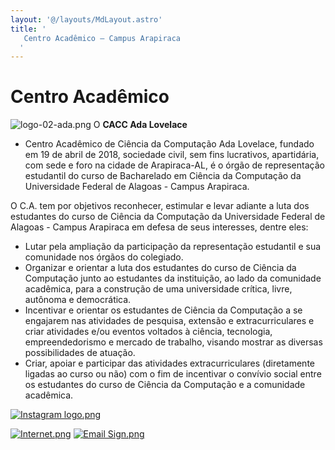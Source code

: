 ```yaml
---
layout: '@/layouts/MdLayout.astro'
title: '
   Centro Acadêmico — Campus Arapiraca
  '
---
```




Centro Acadêmico
================









![logo-02-ada.png](https://arapiraca.ufal.br/graduacao/ciencia-da-computacao/documentos/imagens/logo-02-ada.png/@@images/f0ab5412-fbc1-4896-a811-7b4e7aa2e4d8.png "logo-02-ada.png")
 O
 **CACC Ada Lovelace** 
 - Centro Acadêmico de Ciência da Computação Ada Lovelace, fundado em 19 de abril de 2018, sociedade civil, sem fins lucrativos, apartidária, com sede e foro na cidade de Arapiraca-AL, é o órgão de representação estudantil do curso de Bacharelado em Ciência da Computação da Universidade Federal de Alagoas - Campus Arapiraca.
   

 O C.A. tem por objetivos reconhecer, estimular e levar adiante a luta dos estudantes do curso de Ciência da Computação da Universidade Federal de Alagoas - Campus Arapiraca em defesa de seus interesses, dentre eles:
 


* Lutar pela ampliação da participação da representação estudantil e sua comunidade nos órgãos do colegiado.
* Organizar e orientar a luta dos estudantes do curso de Ciência da Computação junto ao estudantes da instituição, ao lado da comunidade acadêmica, para a construção de uma universidade crítica, livre, autônoma e democrática.
* Incentivar e orientar os estudantes de Ciência da Computação a se engajarem nas atividades de pesquisa, extensão e extracurriculares e criar atividades e/ou eventos voltados à ciência, tecnologia, empreendedorismo e mercado de trabalho, visando mostrar as diversas possibilidades de atuação.
* Criar, apoiar e participar das atividades extracurriculares (diretamente ligadas ao curso ou não) com o fim de incentivar o convívio social entre os estudantes do curso de Ciência da Computação e a comunidade acadêmica.



[![Instagram logo.png](https://arapiraca.ufal.br/graduacao/ciencia-da-computacao/documentos/imagens/instagram-logo.png/@@images/650a3bd8-639a-42eb-a4bc-67e31f99c60a.png "Instagram logo.png")](https://www.instagram.com/caccadalovelace/)





[![Internet.png](https://arapiraca.ufal.br/graduacao/ciencia-da-computacao/documentos/imagens/internet.png/@@images/b3c91dc9-f841-4e5b-85b7-c83e866f7b40.png "Internet.png")](https://sites.google.com/view/cacc-ada-lovelace/p%25C3%25A1gina-inicial)
[![Email Sign.png](https://arapiraca.ufal.br/graduacao/ciencia-da-computacao/documentos/imagens/email-sign.png/@@images/89486abb-0eb5-4ae8-b3d6-b7574b3d7c63.png "Email Sign.png")](mailto:caccadalovelace@gmail.com)












